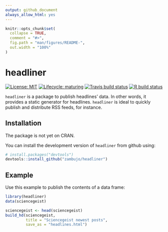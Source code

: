 ```yaml
---
output: github_document
always_allow_html: yes
---
```


```r
knitr::opts_chunk$set(
  collapse = TRUE,
  comment = "#>",
  fig.path = "man/figures/README-",
  out.width = "100%"
)
```

<!-- README.md is generated from README.Rmd. Please edit that file -->

# headliner

<!-- badges: start -->
[![License: MIT](https://img.shields.io/github/license/mashape/apistatus.svg)](https://github.com/zambujo/headliner/blob/master/LICENSE)
[![Lifecycle: maturing](https://img.shields.io/badge/lifecycle-maturing-blue.svg)](https://www.tidyverse.org/lifecycle/#maturing)
[![Travis build status](https://travis-ci.org/zambujo/headliner.svg?branch=master)](https://travis-ci.org/zambujo/headliner)
[![R build status](https://github.com/zambujo/headliner/workflows/R-CMD-check/badge.svg)](https://github.com/zambujo/headliner/actions)
<!-- badges: end -->


`headliner` is a package to publish headlines' data.  In other words, it provides a static generator for headlines.  `headliner` is ideal to quickly publish and distribute RSS feeds, for instance.


## Installation

The package is not yet on CRAN.

You can install the development version of `headliner` from github using:

```r
# install.packages("devtools")
devtools::install_github("zambujo/headliner")
```

## Example

Use this example to publish the contents of a data frame:

```r
library(headliner)
data(sciencegeist)

sciencegeist <- head(sciencegeist)
build_hd(sciencegeist, 
         title = "Sciencegeist newest posts", 
         save_as = "headlines.html")
```
